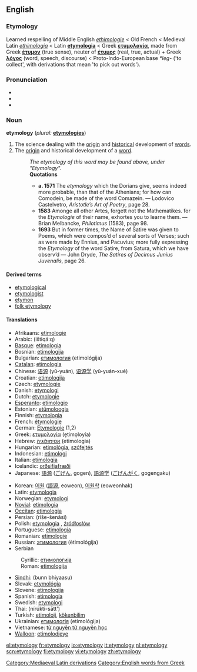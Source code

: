{{wikipedia}}
==English==

===Etymology===
{{unreferenced}}
Learned respelling of Middle English ''[[ethimologie]]'' < Old French < Medieval Latin ''[[ethimologia]]'' < Latin '''[[etymologia]]''' < Greek '''[[ετυμολογία]]''', made from Greek '''[[έτυμον]]''' (true sense), neuter of '''[[έτυμος]]''' (real, true, actual) + Greek '''[[λόγος]]''' (word, speech, discourse) < Proto-Indo-European base ''*leg-'' ('to collect', with derivations that mean 'to pick out words').

===Pronunciation===
*{{AHD|ĕt"ə-mŏl'ə-jē}}
*{{IPA|/ˌetɪˈmɒlədʒɪ/}}
*{{SAMPA|/%etI"mQl@dZI/}}

===Noun===
'''etymology''' (''plural:'' '''[[etymologies]]''')

# The science dealing with the [[origin]] and [[historical]] development of [[word]]s.
# The [[origin]] and historical development of a [[word]]. 
#:''The etymology of this word may be found above, under "Etymology".''
#:'''Quotations'''
#:*'''a. 1571''' The ''etymology'' which the Dorians give, seems indeed more probable, than that of the Athenians; for how can Comodein, be made of the word Comazein. — Lodovico Castelvetro, ''Aristotle’s Art of Poetry'', page 28.
#:*'''1583''' Amonge all other Artes, forgett not the Mathematikes. for the ''Etymologie'' of their name, exhortes you to learne them. &mdash; Brian Melbancke, ''Philotimus'' (1583), page 98.
#:*'''1693''' But in former times, the Name of Satire was given to Poems, which were compos’d of several sorts of Verses; such as were made by Ennius, and Pacuvius; more fully expressing the ''Etymology'' of the word Satire, from Satura, which we have observ’d — John Dryde, ''The Satires of Decimus Junius Juvenalis'', page 26.

====Derived terms====
*[[etymological]]
*[[etymologist]]
*[[etymon]]
*[[folk etymology]]

====Translations====
{{top}}
*Afrikaans: [[etimologie]]
*Arabic: {{ARchar|[[اشتقاق|اِشْتِقَاق]]}} (ištiqá:q) {{m}}
*[[Basque]]: [[etimologia]]
*Bosnian: [[etimologija#Bosnian|etimologija]] {{f}}
*Bulgarian: [[етимология]] (etimológija) {{f}}
*[[Catalan]]: [[etimologia]] {{g|Catalan}}
*Chinese: [[语源]] (yǔ-yuán), [[语源学]] (yǔ-yuán-xué)
*Croatian: [[etimologija#Croatian|etimologija]] {{f}}
*Czech: [[etymologie]] {{g|Czech}}
*Danish: [[etymologi]] {{g|Danish}}
*Dutch: [[etymologie]] {{f}}
*[[Esperanto]]: [[etimologio]]
*Estonian: [[etümoloogia]]
*Finnish: [[etymologia]]
*French: [[étymologie]] {{f}}
*German: [[Etymologie]] {{f}} (1,2)
*Greek: [[ετυμολογία]] (e̞timo̞loyía) {{f}}
*Hebrew: [[אטימולוגיה]] (etimologia) {{f}}
*Hungarian: [[etimológia]], [[szófejtés]]
*Indonesian: [[etimologi]]
*Italian: [[etimologia]] {{f}}
*Icelandic: [[orðsifjafræði]] {{g|Icelandic}}
*Japanese: [[語源]] ([[ごげん]], gogen), [[語源学]] ([[ごげんがく]], gogengaku)
{{mid}}
*Korean: [[어원]] ([[語源]], eoweon), [[어원학]] (eoweonhak)
*Latin: [[etymologia]] {{f}}
*Norwegian: [[etymologi]] {{g|Norwegian}}
*[[Novial]]: [[etimologia]]
*[[Occitan]]: [[etimologia]] {{g|Occitan}}
*Persian: {{FAchar|[[ریشه‌شناسی]]}} (rīše-šenâsi)
*Polish: [[etymologia]] {{f}}, [[źródłosłów]] {{m}}
*Portuguese: [[etimologia]] {{f}}
*Romanian: [[etimologie]] {{f}}
*Russian: [[этимология]] (ètimológija) {{f}}
*Serbian
:Cyrillic: [[етимологија#Serbian|етимологија]] {{f}}
:Roman: [[etimologija#Serbian|etimologija]] {{f}}
*[[Sindhi]]: {{SDchar|[[بُڻڀياسُ]]}} (bunn bhiyaasu) {{m}}
*Slovak: [[etymológia]] {{f}}
*Slovene: [[etimologija]] {{f}}
*Spanish: [[etimología]] {{f}}
*Swedish: [[etymologi]] {{g|Swedish}}
*Thai: {{THchar|[[นิรุกติศาสตร์]]}} (nírúktì-sātt')
*Turkish: [[etimoloji]], [[kökenbilim]]
*Ukrainian: [[етимологія]] (etimológija) {{f}}
*Vietnamese: [[từ nguyên từ nguyên học]]
*[[Walloon]]: [[etimolodjeye]]
{{bottom}}

[[Category:Mediaeval Latin derivations]]
[[Category:English words from Greek]]

[[el:etymology]]
[[fr:etymology]]
[[io:etymology]]
[[it:etymology]]
[[nl:etymology]]
[[scn:etymology]]
[[fi:etymology]]
[[vi:etymology]]
[[zh:etymology]]